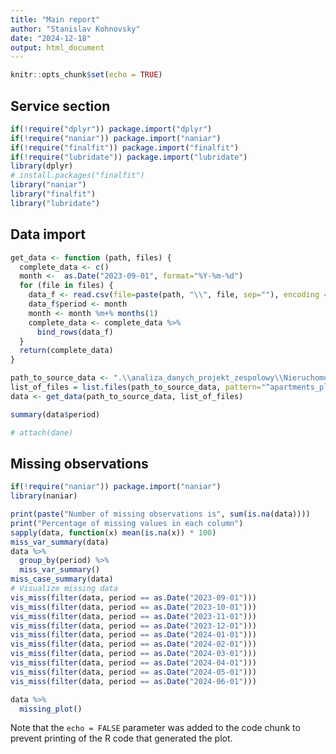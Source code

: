 ```yaml
---
title: "Main report"
author: "Stanislav Kohnovsky"
date: "2024-12-18"
output: html_document
---
```


```r
knitr::opts_chunk$set(echo = TRUE)
```

## Service section

```r
if(!require("dplyr")) package.import("dplyr")
if(!require("naniar")) package.import("naniar")
if(!require("finalfit")) package.import("finalfit")
if(!require("lubridate")) package.import("lubridate")
library(dplyr)
# install.packages("finalfit")
library("naniar")
library("finalfit")
library("lubridate")
```

## Data import

```r
get_data <- function (path, files) {
  complete_data <- c()
  month <-  as.Date("2023-09-01", format="%Y-%m-%d")
  for (file in files) {
    data_f <- read.csv(file=paste(path, "\\", file, sep=""), encoding ="UTF-8", header=TRUE, sep = ",")
    data_f$period <- month
    month <- month %m+% months(1)
    complete_data <- complete_data %>% 
      bind_rows(data_f)
  }
  return(complete_data)
}

path_to_source_data <- ".\\analiza_danych_projekt_zespolowy\\Nieruchomosci w Polsce"
list_of_files = list.files(path_to_source_data, pattern="^apartments_pl_.*\\.csv")
data <- get_data(path_to_source_data, list_of_files)

summary(data$period)

# attach(dane)
```

## Missing observations

```r
if(!require("naniar")) package.import("naniar")
library(naniar)
```

```r
print(paste("Number of missing observations is", sum(is.na(data))))
print("Percentage of missing values in each column")
sapply(data, function(x) mean(is.na(x)) * 100)
miss_var_summary(data)
data %>% 
  group_by(period) %>% 
  miss_var_summary()
miss_case_summary(data)
# Visualize missing data
vis_miss(filter(data, period == as.Date("2023-09-01")))
vis_miss(filter(data, period == as.Date("2023-10-01")))
vis_miss(filter(data, period == as.Date("2023-11-01")))
vis_miss(filter(data, period == as.Date("2023-12-01")))
vis_miss(filter(data, period == as.Date("2024-01-01")))
vis_miss(filter(data, period == as.Date("2024-02-01")))
vis_miss(filter(data, period == as.Date("2024-03-01")))
vis_miss(filter(data, period == as.Date("2024-04-01")))
vis_miss(filter(data, period == as.Date("2024-05-01")))
vis_miss(filter(data, period == as.Date("2024-06-01")))

```

```r

data %>%
  missing_plot()
```

Note that the `echo = FALSE` parameter was added to the code chunk to prevent printing of the R code that generated the plot.
